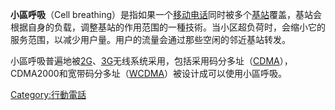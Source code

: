 {{Expert|time=2011-08-10}}
{{unreferenced|time=2009-12-08T05:52:57+00:00}}
'''小區呼吸'''（Cell breathing）是指如果一个[[移动电话|移动电话]]同时被多个[[基站|基站]]覆盖，基站会根据自身的负载，调整基站的作用范围的一種技術。当小区超负荷时，会缩小它的服务范围，以减少用户量。用户的流量会通过那些空闲的邻近基站转发。

小區呼吸普遍地被[[2G|2G]]、[[3G|3G]]无线系统采用，包括采用码分多址（[[CDMA|CDMA]]），CDMA2000和宽带码分多址（[[WCDMA|WCDMA]]）被设计成可以使用小區呼吸。

{{network-stub}}

[[Category:行動電話|Category:行動電話]]